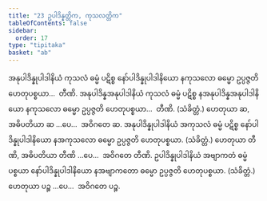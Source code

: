 ```yaml
---
title: "23 ဥပါဒိန္နတ္တိက, ကုသလတ္တိက"
tableOfContents: false
sidebar:
  order: 17
type: "tipitaka"
basket: "ab"
---
```



<DynamicBreadcrumb />

<Division number="40">

<Paragraph number="108">
အနုပါဒိန္နုပါဒါနိယံ ကုသလံ ဓမ္မံ ပဋိစ္စ နော်ပါဒိန္နုပါဒါနိယော နကုသလော ဓမ္မော ဥပ္ပဇ္ဇတိ ဟေတုပစ္စယာ…  တီဏိ.
</Paragraph>

<Paragraph number="109">
အနုပါဒိန္နအနုပါဒါနိယံ ကုသလံ ဓမ္မံ ပဋိစ္စ နအနုပါဒိန္နအနုပါဒါနိယော နကုသလော ဓမ္မော ဥပ္ပဇ္ဇတိ ဟေတုပစ္စယာ…  တီဏိ. (သံခိတ္တံ.) ဟေတုယာ ဆ, အဓိပတိယာ ဆ …ပေ…  အဝိဂတေ ဆ.
</Paragraph>

<Paragraph number="110">
အနုပါဒိန္နုပါဒါနိယံ အကုသလံ ဓမ္မံ ပဋိစ္စ နော်ပါဒိန္နုပါဒါနိယော နအကုသလော ဓမ္မော ဥပ္ပဇ္ဇတိ ဟေတုပစ္စယာ. (သံခိတ္တံ.) ဟေတုယာ တီဏိ, အဓိပတိယာ တီဏိ …ပေ…  အဝိဂတေ တီဏိ.
</Paragraph>

<Paragraph number="111">
ဥပါဒိန္နုပါဒါနိယံ အဗျာကတံ ဓမ္မံ ပစ္စယာ နော်ပါဒိန္နုပါဒါနိယော နအဗျာကတော ဓမ္မော ဥပ္ပဇ္ဇတိ ဟေတုပစ္စယာ. (သံခိတ္တံ.) ဟေတုယာ ပဉ္စ …ပေ…  အဝိဂတေ ပဉ္စ.
</Paragraph>
</Division>